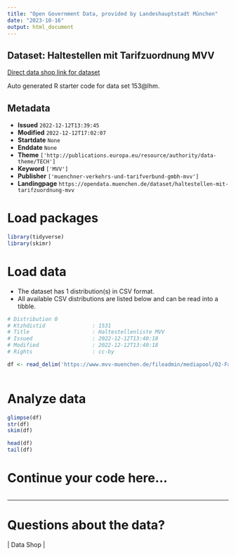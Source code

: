 ```yaml
---
title: "Open Government Data, provided by Landeshauptstadt München"
date: "2023-10-16"
output: html_document
---
```


## Dataset: Haltestellen mit Tarifzuordnung MVV

[Direct data shop link for dataset](https://opendata.muenchen.de/dataset/haltestellen-mit-tarifzuordnung-mvv)

Auto generated R starter code for data set 153@lhm.

## Metadata

- **Issued** `2022-12-12T13:39:45`
- **Modified** `2022-12-12T17:02:07`
- **Startdate** `None`
- **Enddate** `None`
- **Theme** `['http://publications.europa.eu/resource/authority/data-theme/TECH']`
- **Keyword** `['MVV']`
- **Publisher** `['muenchner-verkehrs-und-tarifverbund-gmbh-mvv']`
- **Landingpage** `https://opendata.muenchen.de/dataset/haltestellen-mit-tarifzuordnung-mvv`


# Load packages

```r

library(tidyverse)
library(skimr)

```

# Load data

-   The dataset has 1 distribution(s) in CSV format.
-   All available CSV distributions are listed below and can be read into a tibble.

```r

# Distribution 0
# Ktzhdistid               : 1531
# Title                    : Haltestellenliste MVV
# Issued                   : 2022-12-12T13:40:18
# Modified                 : 2022-12-12T13:40:18
# Rights                   : cc-by

df <- read_delim('https://www.mvv-muenchen.de/fileadmin/mediapool/02-Fahrplanauskunft/03-Downloads/openData/221110_Haltestellenliste_MVV.csv')



```

# Analyze data

```r

glimpse(df)
str(df)
skim(df)

head(df)
tail(df)

```

# Continue your code here...

```r

```

------------------------------------------------------------------------

# Questions about the data?

 | Data Shop | 
